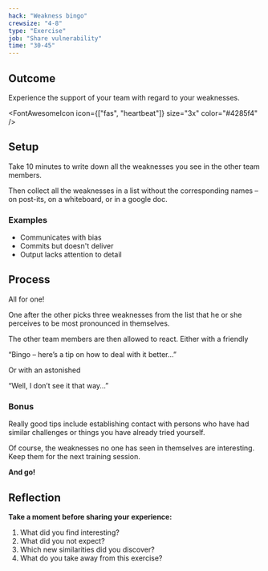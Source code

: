 ```yaml
---
hack: "Weakness bingo"
crewsize: "4-8"
type: "Exercise"
job: "Share vulnerability"
time: "30-45"
---
```


## Outcome

Experience the support of your team with regard to your weaknesses.

<FontAwesomeIcon icon={["fas", "heartbeat"]} size="3x" color="#4285f4" />

## Setup

Take 10 minutes to write down all the weaknesses you see in the other team members.

Then collect all the weaknesses in a list without the corresponding names – on post-its, on a whiteboard, or in a google doc.

### Examples

- Communicates with bias
- Commits but doesn't deliver
- Output lacks attention to detail

## Process

All for one!

One after the other picks three weaknesses from the list that he or she perceives to be most pronounced in themselves.

The other team members are then allowed to react. Either with a friendly

“Bingo – here’s a tip on how to deal with it better…”

Or with an astonished

“Well, I don’t see it that way…”

### Bonus

Really good tips include establishing contact with persons who have had similar challenges or things you have already tried yourself.

Of course, the weaknesses no one has seen in themselves are interesting. Keep them for the next training session.

**And go!**

## Reflection

**Take a moment before sharing your experience:**

1. What did you find interesting?
2. What did you not expect?
3. Which new similarities did you discover?
4. What do you take away from this exercise?
